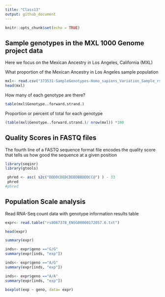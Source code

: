 ```yaml
---
title: "Class13"
output: github_document
---
```


```r
knitr::opts_chunk$set(echo = TRUE)
```

## Sample genotypes in the MXL 1000 Genome project data

Here we focus on the Mexican Ancestry in Los Angeles, California (MXL)

What proportion of the Mexican Ancestry in Los Angeles sample population 

```r
mxl<- read.csv("373531-SampleGenotypes-Homo_sapiens_Variation_Sample_rs8067378.csv")
head(mxl)
```


How many of each genotype are there?

```r
table(mxl$Genotype..forward.strand.)
```


Proportion or percent of total for each genotype
```r
(table(mxl$Genotype..forward.strand.)/ nrow(mxl)) *100
```


## Quality Scores in FASTQ files 

The fourth line of a FASTQ sequence format file encodes the quality score that tells us how good the sequence at a given position 

```r
library(seqinr)
library(gtools)

 phred <- asc( s2c("DDDDCDEDCDDDDBBDDDCC@") ) - 33
 phred
#phred
```


## Population Scale analysis 

Read RNA-Seq count data with genotype information results table 

```r
expr<- read.table("rs8067378_ENSG00000172057.6.txt")

head(expr)
```


```r
summary(expr)
```


```r
inds<- expr$geno =="G/G"
summary(expr[inds, "exp"])
```


```r
inds<- expr$geno =="A/G"
summary(expr[inds, "exp"])
```

```r
inds<- expr$geno =="A/A"
summary(expr[inds, "exp"])
```


```r
boxplot(exp ~ geno, data= expr)
```








